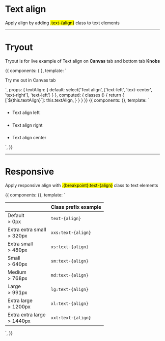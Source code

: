 
<Meta title='4. Typography|Text align' />


# Text align

Apply align by adding <mark>.text-{align}</mark> class to text elements

<hr />

# Tryout

Tryout is for live example of Text align on **Canvas** tab and bottom tab **Knobs**

<Story name='Tryout'>
  {{
    components: { },
    template: `<p :class="classes">
      Try me out in Canvas tab
    </p>`,
    props: {
      textAlign: {
        default: select('Text align', ['text-left', 'text-center', 'text-right'], 'text-left')
      }
    },
    computed: {
      classes () {
        return {
          [`${this.textAlign}`]: this.textAlign,
        }
      }
    }
  }}
</Story>

<Preview>
  <Story name='Basic'>
    {{
      components: {},
      template: `<ul class="docs__simple-list">
        <li>
          <h5></h5>
          <p class="fs-gamma text-left">Text align left</p>
        </li>
        <li>
          <h5></h5>
          <p class="fs-gamma text-right">Text align right</p>
        </li>
        <li>
          <h5></h5>
          <p class="fs-gamma text-center">Text align center</p>
        </li>
      </ul>`,
    }}
  </Story>
</Preview>

<hr/>


# Responsive

Apply responsive align with <mark>.{breakpoint}:text-{align}</mark> class to text elements

<Story name='Responsive'>
  {{
    components: {},
    template: `<table class="table table--fixed table--compact table--definition table--border-bottom">
    <thead>
      <th></th>
      <th>
        Class prefix example
      </th>
    </thead>
    <tbody>
      <tr>
        <td>
          <span class="fs-epsilon color-secondary">Default</span><br />
          &gt; 0px
        </td>
        <td><code>text-{align}</code></td>
      </tr>
      <tr>
        <td>
          <span class="fs-epsilon color-secondary">Extra extra small</span><br />
          &gt; 320px
        </td>
        <td><code>xxs:text-{align}</code></td>
      </tr>
      <tr>
        <td>
          <span class="fs-epsilon color-secondary">Extra small</span><br />
          &gt; 480px
        </td>
        <td><code>xs:text-{align}</code></td>
      </tr>
      <tr>
        <td>
          <span class="fs-epsilon color-secondary">Small</span><br />
          &gt; 640px
        </td>
        <td><code>sm:text-{align}</code></td>
      </tr>
      <tr>
        <td>
          <span class="fs-epsilon color-secondary">Medium</span><br />
          &gt; 768px
        </td>
        <td><code>md:text-{align}</code></td>
      </tr>
      <tr>
        <td>
          <span class="fs-epsilon color-secondary">Large</span><br />
          &gt; 991px
        </td>
        <td><code>lg:text-{align}</code></td>
      </tr>
      <tr>
        <td>
          <span class="fs-epsilon color-secondary">Extra large</span><br />
          &gt; 1200px
        </td>
        <td><code>xl:text-{align}</code></td>
      </tr>
      <tr>
        <td>
          <span class="fs-epsilon color-secondary">Extra extra large</span><br />
          &gt; 1440px
        </td>
        <td><code>xxl:text-{align}</code></td>
      </tr>
    </tbody>
  </table>`,
  }}
</Story>




